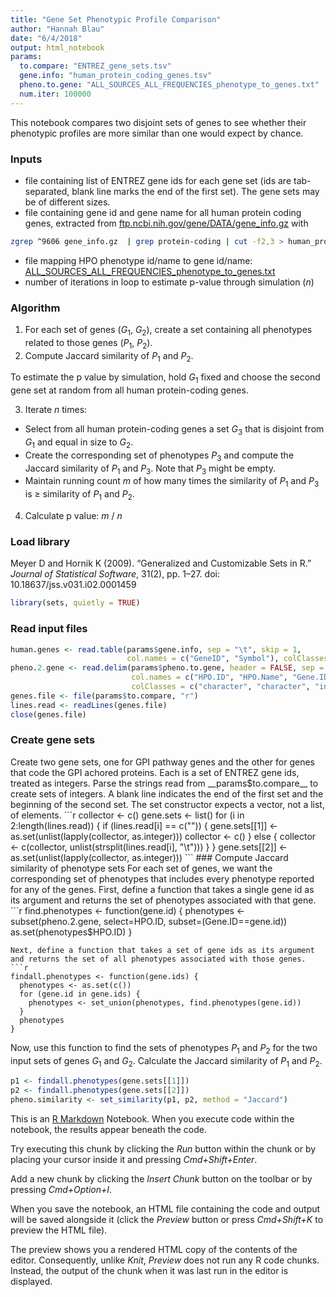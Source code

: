 ```yaml
---
title: "Gene Set Phenotypic Profile Comparison"
author: "Hannah Blau"
date: "6/4/2018"
output: html_notebook
params:
  to.compare: "ENTREZ_gene_sets.tsv"
  gene.info: "human_protein_coding_genes.tsv"
  pheno.to.gene: "ALL_SOURCES_ALL_FREQUENCIES_phenotype_to_genes.txt"
  num.iter: 100000
---
```

This notebook compares two disjoint sets of genes to see whether their phenotypic profiles are more similar than one would expect by chance.

### Inputs
* file containing list of ENTREZ gene ids for each gene set (ids are tab-separated, blank line marks the end of the first set). The gene sets may be of different sizes.
* file containing gene id and gene name for all human protein coding genes, extracted from [ftp.ncbi.nih.gov/gene/DATA/gene_info.gz](http://ftp.ncbi.nih.gov/gene/DATA/gene_info.gz) with
```bash
zgrep ^9606 gene_info.gz  | grep protein-coding | cut -f2,3 > human_protein_coding_genes.tsv
```
* file mapping HPO phenotype id/name to gene id/name: [ALL_SOURCES_ALL_FREQUENCIES_phenotype_to_genes.txt](http://compbio.charite.de/jenkins/job/hpo.annotations.monthly/lastSuccessfulBuild/artifact/annotation/ALL_SOURCES_ALL_FREQUENCIES_phenotype_to_genes.txt)
* number of iterations in loop to estimate p-value through simulation ($n$)

### Algorithm
1. For each set of genes ($G_{1}$, $G_{2}$), create a set containing all phenotypes related to those genes ($P_{1}$, $P_{2}$).
2. Compute Jaccard similarity of $P_{1}$ and $P_{2}$.

To estimate the p value by simulation, hold $G_{1}$ fixed and choose the second gene set at random from all human protein-coding genes.

3. Iterate $n$ times:
+ Select from all human protein-coding genes a set $G_{3}$ that is disjoint from $G_{1}$ and equal in size to $G_{2}$.
+ Create the corresponding set of phenotypes $P_{3}$ and compute the Jaccard similarity of $P_{1}$ and $P_{3}$. Note that $P_{3}$ might be empty.
+ Maintain running count $m$ of how many times the similarity of $P_{1}$ and $P_{3}$ is $\geq$ similarity of $P_{1}$ and $P_{2}$.

4. Calculate p value: $m$ / $n$

### Load library
Meyer D and Hornik K (2009). “Generalized and Customizable Sets in R.” _Journal of Statistical Software_, 31(2), pp. 1–27. doi: 10.18637/jss.v031.i02.0001459
```r
library(sets, quietly = TRUE)
```
### Read input files
```r
human.genes <- read.table(params$gene.info, sep = "\t", skip = 1,
                          col.names = c("GeneID", "Symbol"), colClasses = c("integer", "character"))
pheno.2.gene <- read.delim(params$pheno.to.gene, header = FALSE, sep = "\t", skip = 1,
                           col.names = c("HPO.ID", "HPO.Name", "Gene.ID", "Gene.Name"),
                           colClasses = c("character", "character", "integer", "character"))
genes.file <- file(params$to.compare, "r")
lines.read <- readLines(genes.file)
close(genes.file)
```
### Create gene sets
Create two gene sets, one for GPI pathway genes and the other for genes that code the GPI achored proteins. Each is a set of ENTREZ gene ids, treated as integers. Parse the strings read from __params$to.compare__ to create sets of integers. A blank line indicates the end of the first set and the beginning of the second set. The set constructor expects a vector, not a list, of elements.
```r
collector <- c()
gene.sets <- list()
for (i in 2:length(lines.read)) {
  if (lines.read[i] == c("")) {
    gene.sets[[1]] <- as.set(unlist(lapply(collector, as.integer)))
    collector <- c()
  }
  else {
    collector <- c(collector, unlist(strsplit(lines.read[i], "\t")))
  }
}
gene.sets[[2]] <- as.set(unlist(lapply(collector, as.integer)))
```
### Compute Jaccard similarity of phenotype sets
For each set of genes, we want the corresponding set of phenotypes that includes every phenotype reported for any of the genes. First, define a function that takes a single gene id as its argument and returns the set of phenotypes associated with that gene.
```r
find.phenotypes <- function(gene.id) {
  phenotypes <- subset(pheno.2.gene, select=HPO.ID, subset=(Gene.ID==gene.id))
  as.set(phenotypes$HPO.ID)
}
```
Next, define a function that takes a set of gene ids as its argument and returns the set of all phenotypes associated with those genes.
```r
findall.phenotypes <- function(gene.ids) {
  phenotypes <- as.set(c())
  for (gene.id in gene.ids) {
    phenotypes <- set_union(phenotypes, find.phenotypes(gene.id))
  }
  phenotypes
}
```
Now, use this function to find the sets of phenotypes $P_{1}$ and $P_{2}$ for the two input sets of genes $G_{1}$ and $G_{2}$. Calculate the Jaccard similarity of $P_{1}$ and $P_{2}$.
```r
p1 <- findall.phenotypes(gene.sets[[1]])
p2 <- findall.phenotypes(gene.sets[[2]])
pheno.similarity <- set_similarity(p1, p2, method = "Jaccard")
```










This is an [R Markdown](http://rmarkdown.rstudio.com) Notebook. When you execute code within the notebook, the results appear beneath the code. 

Try executing this chunk by clicking the *Run* button within the chunk or by placing your cursor inside it and pressing *Cmd+Shift+Enter*. 

Add a new chunk by clicking the *Insert Chunk* button on the toolbar or by pressing *Cmd+Option+I*.

When you save the notebook, an HTML file containing the code and output will be saved alongside it (click the *Preview* button or press *Cmd+Shift+K* to preview the HTML file). 

The preview shows you a rendered HTML copy of the contents of the editor. Consequently, unlike *Knit*, *Preview* does not run any R code chunks. Instead, the output of the chunk when it was last run in the editor is displayed.

